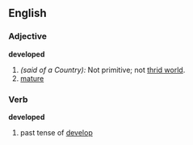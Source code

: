 ==English==

===Adjective===
'''developed'''
#''(said of a Country):'' Not primitive; not [[thrid world]].
# [[mature]]

===Verb===
'''developed'''
#past tense of [[develop]]